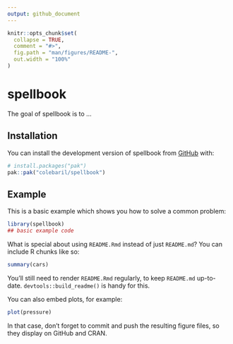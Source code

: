 ```yaml
---
output: github_document
---
```


<!-- README.md is generated from README.Rmd. Please edit that file -->

```r
knitr::opts_chunk$set(
  collapse = TRUE,
  comment = "#>",
  fig.path = "man/figures/README-",
  out.width = "100%"
)
```

# spellbook

<!-- badges: start -->
<!-- badges: end -->

The goal of spellbook is to ...

## Installation

You can install the development version of spellbook from [GitHub](https://github.com/) with:

``` r
# install.packages("pak")
pak::pak("colebaril/spellbook")
```

## Example

This is a basic example which shows you how to solve a common problem:

```r
library(spellbook)
## basic example code
```

What is special about using `README.Rmd` instead of just `README.md`? You can include R chunks like so:

```r
summary(cars)
```

You'll still need to render `README.Rmd` regularly, to keep `README.md` up-to-date. `devtools::build_readme()` is handy for this.

You can also embed plots, for example:

```r
plot(pressure)
```

In that case, don't forget to commit and push the resulting figure files, so they display on GitHub and CRAN.
